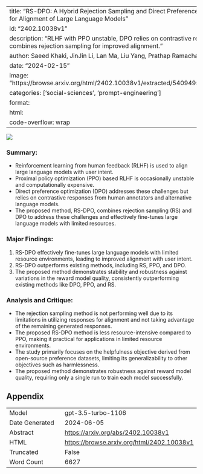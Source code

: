 
---
title: "RS-DPO: A Hybrid Rejection Sampling and Direct Preference Optimization Method for Alignment of Large Language Models"
id: "2402.10038v1"
description: "RLHF with PPO unstable, DPO relies on contrastive responses, RS-DPO combines rejection sampling for improved alignment."
author: Saeed Khaki, JinJin Li, Lan Ma, Liu Yang, Prathap Ramachandra
date: "2024-02-15"
image: "https://browse.arxiv.org/html/2402.10038v1/extracted/5409495/RLHF_flowchart.png"
categories: ['social-sciences', 'prompt-engineering']
format:
  html:
    code-overflow: wrap
---

![](https://browse.arxiv.org/html/2402.10038v1/extracted/5409495/RLHF_flowchart.png)

### **Summary:**
- Reinforcement learning from human feedback (RLHF) is used to align large language models with user intent.
- Proximal policy optimization (PPO) based RLHF is occasionally unstable and computationally expensive.
- Direct preference optimization (DPO) addresses these challenges but relies on contrastive responses from human annotators and alternative language models.
- The proposed method, RS-DPO, combines rejection sampling (RS) and DPO to address these challenges and effectively fine-tunes large language models with limited resources.

### **Major Findings:**
1. RS-DPO effectively fine-tunes large language models with limited resource environments, leading to improved alignment with user intent.
2. RS-DPO outperforms existing methods, including RS, PPO, and DPO.
3. The proposed method demonstrates stability and robustness against variations in the reward model quality, consistently outperforming existing methods like DPO, PPO, and RS.

### **Analysis and Critique:**
- The rejection sampling method is not performing well due to its limitations in utilizing responses for alignment and not taking advantage of the remaining generated responses.
- The proposed RS-DPO method is less resource-intensive compared to PPO, making it practical for applications in limited resource environments.
- The study primarily focuses on the helpfulness objective derived from open-source preference datasets, limiting its generalizability to other objectives such as harmlessness.
- The proposed method demonstrates robustness against reward model quality, requiring only a single run to train each model successfully.

## Appendix

|          |          |
|----------|----------|
| Model     | gpt-3.5-turbo-1106       |
| Date Generated     | 2024-06-05       |
| Abstract | [https://arxiv.org/abs/2402.10038v1](https://arxiv.org/abs/2402.10038v1)        |
| HTML     | [https://browse.arxiv.org/html/2402.10038v1](https://browse.arxiv.org/html/2402.10038v1)       |
| Truncated       | False       |
| Word Count       | 6627       |